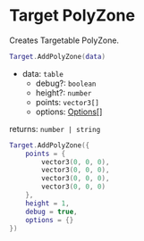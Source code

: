 # Target PolyZone

Creates Targetable PolyZone.

```lua
Target.AddPolyZone(data)
```
- data: `table`
    - debug?: `boolean`
    - height?: `number`
    - points: `vector3[]`
    - options: [Options[]](/bridge/target/options)

returns: `number | string`

```lua
Target.AddPolyZone({
    points = {
        vector3(0, 0, 0),
        vector3(0, 0, 0),
        vector3(0, 0, 0),
        vector3(0, 0, 0)
    },
    height = 1,
    debug = true,
    options = {}
})
```